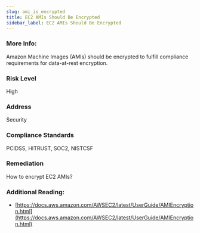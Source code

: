 ```yaml
---
slug: ami_is_encrypted
title: EC2 AMIs Should Be Encrypted
sidebar_label: EC2 AMIs Should Be Encrypted
---
```


### More Info:

Amazon Machine Images (AMIs) should be encrypted to fulfill compliance requirements for data-at-rest encryption.

### Risk Level

High

### Address

Security

### Compliance Standards

PCIDSS, HITRUST, SOC2, NISTCSF

### Remediation

How to encrypt EC2 AMIs?

### Additional Reading:

- [https://docs.aws.amazon.com/AWSEC2/latest/UserGuide/AMIEncryption.html](https://docs.aws.amazon.com/AWSEC2/latest/UserGuide/AMIEncryption.html) 

